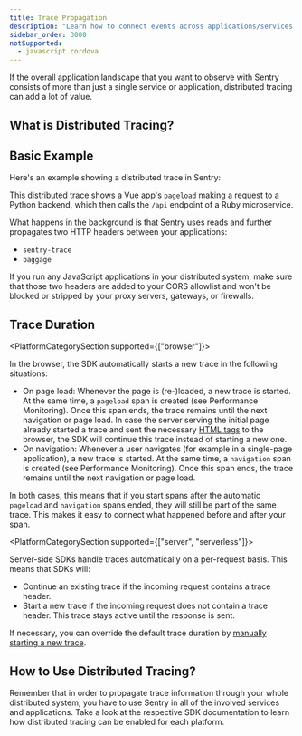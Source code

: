 ```yaml
---
title: Trace Propagation
description: "Learn how to connect events across applications/services."
sidebar_order: 3000
notSupported:
  - javascript.cordova
---
```


If the overall application landscape that you want to observe with Sentry consists of more than just a single service or application, distributed tracing can add a lot of value.

## What is Distributed Tracing?

<PlatformContent includePath="distributed-tracing/explanation" />

## Basic Example

Here's an example showing a distributed trace in Sentry:

<Include name="common-imgs/distributed-trace-in-sentry" />

This distributed trace shows a Vue app's `pageload` making a request to a Python backend, which then calls the `/api` endpoint of a Ruby microservice.

What happens in the background is that Sentry uses reads and further propagates two HTTP headers between your applications:

- `sentry-trace`
- `baggage`

If you run any JavaScript applications in your distributed system, make sure that those two headers are added to your CORS allowlist and won't be blocked or stripped by your proxy servers, gateways, or firewalls.

## Trace Duration

<PlatformCategorySection supported={["browser"]}>

In the browser, the SDK automatically starts a new trace in the following situations:

- On page load: Whenever the page is (re-)loaded, a new trace is started. At the same time, a `pageload` span is created (see <PlatformLink to="/tracing/instrumentation/automatic-instrumentation">Performance Monitoring</PlatformLink>). Once this span ends, the trace remains until the next navigation or page load. In case the server serving the initial page already started a trace and sent the necessary [HTML tags](./custom-instrumentation/#extract-tracing-information-from-html-meta-tags) to the browser, the SDK will continue this trace instead of starting a new one.
- On navigation: Whenever a user navigates (for example in a single-page application), a new trace is started. At the same time, a `navigation` span is created (see <PlatformLink to="/tracing/instrumentation/automatic-instrumentation">Performance Monitoring</PlatformLink>). Once this span ends, the trace remains until the next navigation or page load.

In both cases, this means that if you start spans after the automatic `pageload` and `navigation` spans ended, they will still be part of the same trace. This makes it easy to connect what happened before and after your span.

</PlatformCategorySection>

<PlatformCategorySection supported={["server", "serverless"]}>

Server-side SDKs handle traces automatically on a per-request basis. This means that SDKs will:

- Continue an existing trace if the incoming request contains a trace header.
- Start a new trace if the incoming request does not contain a trace header. This trace stays active until the response is sent.

</PlatformCategorySection>

If necessary, you can override the default trace duration by [manually starting a new trace](./custom-instrumentation#starting-a-new-trace).

## How to Use Distributed Tracing?

<PlatformContent includePath="distributed-tracing/how-to-use/" />

<Alert >

Remember that in order to propagate trace information through your whole distributed system, you have to use Sentry in all of the involved services and applications. Take a look at the respective SDK documentation to learn how distributed tracing can be enabled for each platform.

</Alert>

